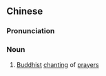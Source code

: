 {{also|梵呗}}
==Chinese==
{{zh-forms|s=梵呗}}
{{wikipedia|lang=zh}}

===Pronunciation===
{{zh-pron
|m=fànbei
|cat=n
}}

===Noun===
{{zh-noun}}

# {{lb|zh|Buddhism}} [[Buddhist]] [[chanting]] of [[prayer]]s